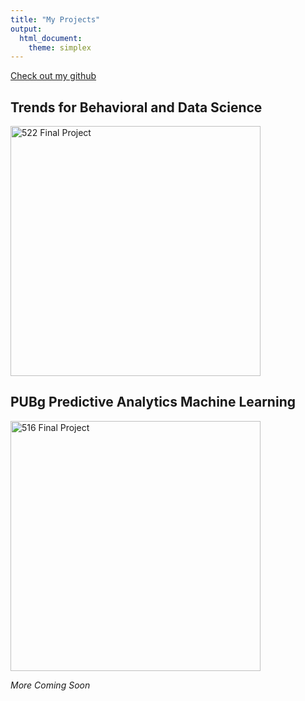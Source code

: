 ```yaml
---
title: "My Projects"
output: 
  html_document:
    theme: simplex
---
```


[Check out my github](https://github.com/jpean)

## Trends for Behavioral and Data Science

[![522 Final Project](522cover.jpg){width=400px}](https://jpean.github.io/522-Final-Project)

## PUBg Predictive Analytics Machine Learning

[![516 Final Project](pubg.jpg){width=400px}](https://drive.google.com/file/d/1heD3FAqFJeV9rtyDCebiL69ksoksmPoc/view?usp=sharing)

*More Coming Soon*
